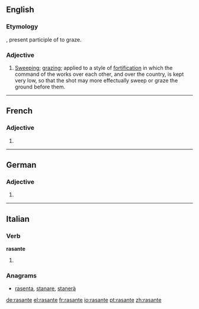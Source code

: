 ==English==

===Etymology===
{{etyl|fr|en}}, present participle of {{term|raser}} to graze.

===Adjective===
{{en-adj}}

# {{context|military|historical|lang=en}} [[sweep|Sweeping]]; [[graze|grazing]]; applied to a style of [[fortification]] in which the command of the works over each other, and over the country, is kept very low, so that the shot may more effectually sweep or graze the ground before them.
#: {{rfquotek|H. L. Scott}}

{{Webster 1913}}

----

==French==

===Adjective===
{{fr-adj-form}} {{g|f}}

# {{feminine of|rasant|lang=fr}}

----

==German==

===Adjective===
{{head|de|adjective form}}

# {{inflected form of|rasant|lang=de}}

----

==Italian==

===Verb===
'''rasante'''

# {{present participle of|rasare|lang=it}}

===Anagrams===
* [[rasenta#Italian|rasenta]], [[stanare#Italian|stanare]], [[stanerà#Italian|stanerà]]

[[de:rasante]]
[[el:rasante]]
[[fr:rasante]]
[[io:rasante]]
[[pt:rasante]]
[[zh:rasante]]